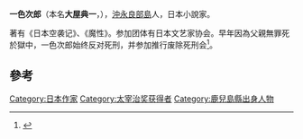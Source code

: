 '''一色次郎'''（本名'''大屋典一'''，{{bd|1916年|5月1日|1988年|5月25日}}），[[沖永良部島|沖永良部島]]人，日本小說家。

著有《日本空袭记》、《魔性》。参加团体有日本文艺家协会。早年因為父親無罪死於獄中，一色次郎始终反对死刑，并参加推行废除死刑会<ref name="松原新一罗传开1983">{{cite book|author1=松原新一|author2=罗传开|title=战後日本文学史・年表|url=http://books.google.com/books?id=uXsSAQAAMAAJ|year=1983|publisher=上海译文出版社|page=58}}</ref>。

==參考==
{{reflist}}
{{japan-writer-stub}}
{{normdaten}}
{{DEFAULTSORT:iishiki jirou}}
[[Category:日本作家|Category:日本作家]]
[[Category:太宰治奖获得者|Category:太宰治奖获得者]]
[[Category:鹿兒島縣出身人物|Category:鹿兒島縣出身人物]]